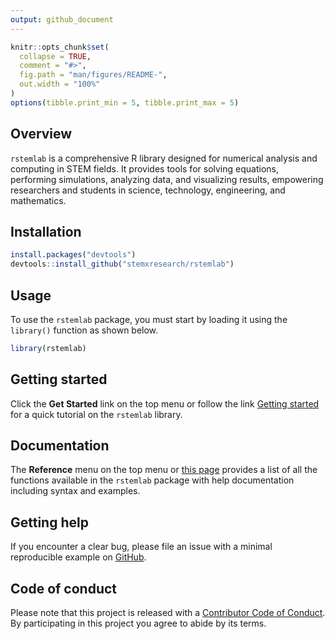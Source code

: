 ```yaml
---
output: github_document
---
```


```r
knitr::opts_chunk$set(
  collapse = TRUE,
  comment = "#>",
  fig.path = "man/figures/README-",
  out.width = "100%"
)
options(tibble.print_min = 5, tibble.print_max = 5)
```

## Overview

`rstemlab` is a comprehensive R library designed for numerical analysis and computing in STEM fields. It provides tools for solving equations, performing simulations, analyzing data, and visualizing results, empowering researchers and students in science, technology, engineering, and mathematics.

## Installation

```r
install.packages("devtools")
devtools::install_github("stemxresearch/rstemlab")
```

## Usage

To use the `rstemlab` package, you must start by loading it using the `library()` function as shown below.

```r
library(rstemlab)
```

## Getting started

Click the **Get Started** link on the top menu or follow the link [Getting started](https://stemxresearch.github.io/rstemlab/articles/rstemlab.html) for a quick tutorial on the `rstemlab` library.

## Documentation

The **Reference** menu on the top menu or [this page](https://stemxresearch.github.io/rstemlab/reference/index.html) provides a list of all the functions available in the `rstemlab` package with help documentation including syntax and examples.

## Getting help

If you encounter a clear bug, please file an issue with a minimal reproducible example on [GitHub](https://github.com/stemxresearch/rstemlab/issues).

## Code of conduct

Please note that this project is released with a [Contributor Code of Conduct](https://www.r-project.org/coc-policy.html). By participating in this project you agree to abide by its terms.
